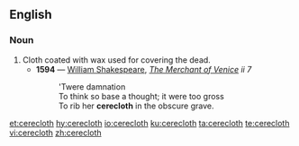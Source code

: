 ==English==

===Noun===
{{en-noun}}

# Cloth coated with wax used for covering the dead.
#* '''1594''' — [[w:William Shakespeare|William Shakespeare]], ''[[s:The Merchant of Venice|The Merchant of Venice]] ii 7''
#*: 'Twere damnation<br>To think so base a thought; it were too gross<br>To rib her '''cerecloth''' in the obscure grave.

[[et:cerecloth]]
[[hy:cerecloth]]
[[io:cerecloth]]
[[ku:cerecloth]]
[[ta:cerecloth]]
[[te:cerecloth]]
[[vi:cerecloth]]
[[zh:cerecloth]]